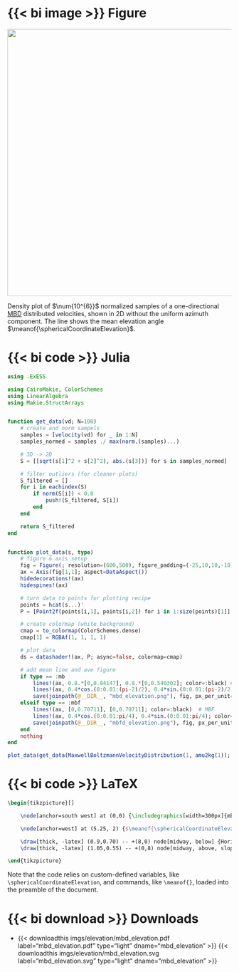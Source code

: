 ::: {.panel-tabset}

# {{< bi image >}} Figure

::: {#fig-mbd_elevation}
![](/documentation/drivers/thermal_sorption/imgs/elevation/mbd_elevation.svg){width="600px"}

Density plot of $\num{10^{6}}$ normalized samples of a one-directional [MBD](/documentation/acronyms.qmd) distributed velocities, shown in 2D without the uniform azimuth component. The line shows the mean elevation angle $\meanof{\sphericalCoordinateElevation}$.
:::

# {{< bi code >}} Julia

```julia
using .ExESS

using CairoMakie, ColorSchemes
using LinearAlgebra
using Makie.StructArrays


function get_data(vd; N=100)
    # create and norm sampels 
    samples = [velocity(vd) for _ in 1:N]
    samples_normed = samples ./ max(norm.(samples)...)

    # 3D -> 2D
    S = [[sqrt(s[1]^2 + s[2]^2), abs.(s[3])] for s in samples_normed]

    # filter outliers (for cleaner plots)
    S_filtered = []
    for i in eachindex(S)
        if norm(S[i]) < 0.8
            push!(S_filtered, S[i])
        end
    end

    return S_filtered
end


function plot_data(s, type)
    # figure & axis setup
    fig = Figure(; resolution=(600,500), figure_padding=(-25,10,10,-10))
    ax = Axis(fig[1,1]; aspect=DataAspect())
    hidedecorations!(ax)
    hidespines!(ax)

    # turn data to points for plotting recipe
    points = hcat(s...)'
    P = [Point2f(points[i,1], points[i,2]) for i in 1:size(points)[1]]

    # create colormap (white background)
    cmap = to_colormap(ColorSchemes.dense)
    cmap[1] = RGBAf(1, 1, 1, 1)

    # plot data
    ds = datashader!(ax, P; async=false, colormap=cmap)

    # add mean line and ave figure
    if type == :mb
        lines!(ax, 0.8.*[0,0.84147], 0.8.*[0,0.540302]; color=:black) # MB
        lines!(ax, 0.4*cos.(0:0.01:(pi-2)/2), 0.4*sin.(0:0.01:(pi-2)/2); color=:black)
        save(joinpath(@__DIR__, "mbd_elevation.png"), fig, px_per_unit=8)
    elseif type == :mbf
        lines!(ax, [0,0.70711], [0,0.70711]; color=:black)  # MBF
        lines!(ax, 0.4*cos.(0:0.01:pi/4), 0.4*sin.(0:0.01:pi/4); color=:black)
        save(joinpath(@__DIR__, "mbfd_elevation.png"), fig, px_per_unit=8)
    end
    nothing
end

plot_data(get_data(MaxwellBoltzmannVelocityDistribution(1, amu2kg(1)); N=1_000_000), :mb)
```

# {{< bi code >}} LaTeX

```latex
\begin{tikzpicture}[]

    \node[anchor=south west] at (0,0) {\includegraphics[width=300px]{mbd_elevation.png}};

    \node[anchor=west] at (5.25, 2) {$\meanof{\sphericalCoordinateElevation} = \frac{\pi - 2}{2} \approx 0.5708$};

    \draw[thick, -latex] (0.9,0.70) -- +(8,0) node[midway, below] {Horizontal Velocity};
    \draw[thick, -latex] (1.05,0.55) -- +(0,8) node[midway, above, sloped] {Vertical Velocity};

\end{tikzpicture}
```

Note that the code relies on custom-defined variables, like `\sphericalCoordinateElevation`, and commands, like `\meanof{}`, loaded into the preamble of the document.

# {{< bi download >}}  Downloads

* {{< downloadthis imgs/elevation/mbd_elevation.pdf label="mbd_elevation.pdf" type="light" dname="mbd_elevation" >}} {{< downloadthis imgs/elevation/mbd_elevation.svg label="mbd_elevation.svg" type="light" dname="mbd_elevation" >}} 

:::